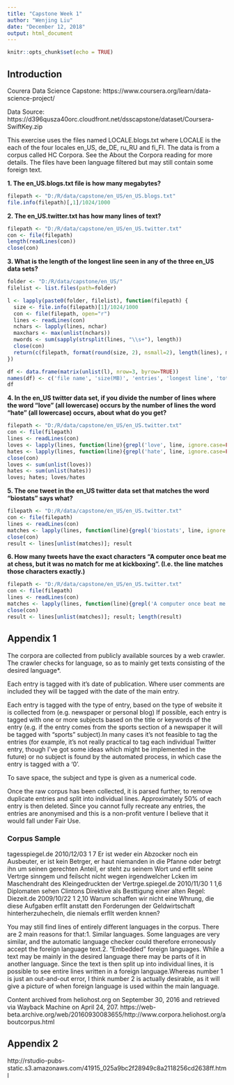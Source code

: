 ```yaml
---
title: "Capstone Week 1"
author: "Wenjing Liu"
date: "December 12, 2018"
output: html_document
---
```


```r
knitr::opts_chunk$set(echo = TRUE)
```

## Introduction

Courera Data Science Capstone: https://www.coursera.org/learn/data-science-project/

Data Source: https://d396qusza40orc.cloudfront.net/dsscapstone/dataset/Coursera-SwiftKey.zip

This exercise uses the files named LOCALE.blogs.txt where LOCALE is the each of the four locales en_US, de_DE, ru_RU and fi_FI. The data is from a corpus called HC Corpora. See the About the Corpora reading for more details. The files have been language filtered but may still contain some foreign text.

**1. The en_US.blogs.txt file is how many megabytes?**

```r
filepath <- "D:/R/data/capstone/en_US/en_US.blogs.txt"
file.info(filepath)[,1]/1024/1000
```

**2. The en_US.twitter.txt has how many lines of text?**

```r
filepath <- "D:/R/data/capstone/en_US/en_US.twitter.txt"
con <- file(filepath) 
length(readLines(con))
close(con)
```

**3. What is the length of the longest line seen in any of the three en_US data sets?**

```r
folder <- "D:/R/data/capstone/en_US/"
filelist <- list.files(path=folder)

l <- lapply(paste0(folder, filelist), function(filepath) {
  size <- file.info(filepath)[1]/1024/1000
  con <- file(filepath, open="r")
  lines <- readLines(con)
  nchars <- lapply(lines, nchar)
  maxchars <- max(unlist(nchars))
  nwords <- sum(sapply(strsplit(lines, "\\s+"), length))
  close(con)
  return(c(filepath, format(round(size, 2), nsmall=2), length(lines), maxchars, nwords))
})

df <- data.frame(matrix(unlist(l), nrow=3, byrow=TRUE))
names(df) <- c('file name', 'size(MB)', 'entries', 'longest line', 'total words')
df
```

**4. In the en_US twitter data set, if you divide the number of lines where the word "love" (all lowercase) occurs by the number of lines the word "hate" (all lowercase) occurs, about what do you get?**

```r
filepath <- "D:/R/data/capstone/en_US/en_US.twitter.txt"
con <- file(filepath) 
lines <- readLines(con)
loves <- lapply(lines, function(line){grepl('love', line, ignore.case=FALSE)})
hates <- lapply(lines, function(line){grepl('hate', line, ignore.case=FALSE)})
close(con)
loves <- sum(unlist(loves))
hates <- sum(unlist(hates))
loves; hates; loves/hates
```

**5. The one tweet in the en_US twitter data set that matches the word "biostats" says what?**

```r
filepath <- "D:/R/data/capstone/en_US/en_US.twitter.txt"
con <- file(filepath) 
lines <- readLines(con)
matches <- lapply(lines, function(line){grepl('biostats', line, ignore.case=FALSE)})
close(con)
result <- lines[unlist(matches)]; result
```

**6. How many tweets have the exact characters "A computer once beat me at chess, but it was no match for me at kickboxing". (I.e. the line matches those characters exactly.)**

```r
filepath <- "D:/R/data/capstone/en_US/en_US.twitter.txt"
con <- file(filepath) 
lines <- readLines(con)
matches <- lapply(lines, function(line){grepl('A computer once beat me at chess, but it was no match for me at kickboxing', line, ignore.case=FALSE)})
close(con)
result <- lines[unlist(matches)]; result; length(result)
```


## Appendix 1

The corpora are collected from publicly available sources by a web crawler. The crawler checks for language, so as to mainly get texts consisting of the desired language*.

Each entry is tagged with it's date of publication. Where user comments are included they will be tagged with the date of the main entry.

Each entry is tagged with the type of entry, based on the type of website it is collected from (e.g. newspaper or personal blog) If possible, each entry is tagged with one or more subjects based on the title or keywords of the entry (e.g. if the entry comes from the sports section of a newspaper it will be tagged with "sports" subject).In many cases it's not feasible to tag the entries (for example, it's not really practical to tag each individual Twitter entry, though I've got some ideas which might be implemented in the future) or no subject is found by the automated process, in which case the entry is tagged with a '0'.

To save space, the subject and type is given as a numerical code.

Once the raw corpus has been collected, it is parsed further, to remove duplicate entries and split into individual lines. Approximately 50% of each entry is then deleted. Since you cannot fully recreate any entries, the entries are anonymised and this is a non-profit venture I believe that it would fall under Fair Use.

### Corpus Sample

tagesspiegel.de	2010/12/03	1	7	Er ist weder ein Abzocker noch ein Ausbeuter, er ist kein Betrger, er haut niemanden in die Pfanne oder betrgt ihn um seinen gerechten Anteil, er steht zu seinem Wort und erfllt seine Vertrge sinngem und feilscht nicht wegen irgendwelcher Lcken im Maschendraht des Kleingedruckten der Vertrge.spiegel.de	2010/11/30	1	1,6	Diplomaten sehen Clintons Direktive als Besttigung einer alten Regel: Diezeit.de	2009/10/22	1	2,10	Warum schaffen wir nicht eine Whrung, die diese Aufgaben erfllt anstatt den Forderungen der Geldwirtschaft hinterherzuhecheln, die niemals erfllt werden knnen?

You may still find lines of entirely different languages in the corpus. There are 2 main reasons for that:1. Similar languages. Some languages are very similar, and the automatic language checker could therefore erroneously accept the foreign language text.2. "Embedded" foreign languages. While a text may be mainly in the desired language there may be parts of it in another language. Since the text is then split up into individual lines, it is possible to see entire lines written in a foreign language.Whereas number 1 is just an out-and-out error, I think number 2 is actually desirable, as it will give a picture of when foreign language is used within the main language.

Content archived from heliohost.org on September 30, 2016 and retrieved via Wayback Machine on April 24, 207. https://web-beta.archive.org/web/20160930083655/http://www.corpora.heliohost.org/aboutcorpus.html

## Appendix 2

http://rstudio-pubs-static.s3.amazonaws.com/41915_025a9bc2f28949c8a2118256cd2638ff.html